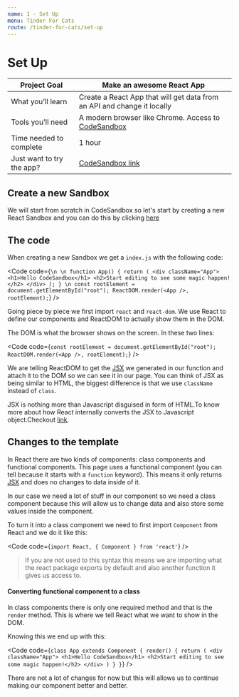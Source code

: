 ```yaml
---
name: 1 - Set Up
menu: Tinder For Cats
route: /tinder-for-cats/set-up
---
```




# Set Up

| Project Goal           |Make an awesome React App                                                                                                                           |
| ------------------------------- | ----------------------------------------------------------------------------------------------------------------------------------------------------------------------------- |
| What you’ll learn | Create a React App that will get data from an API and change it locally                                                                                     |
| Tools you’ll need      | A modern browser like Chrome. Access to [CodeSandbox](https://codesandbox.io) |
| Time needed to complete     | 1 hour                                                                                                                                                                        |
| Just want to try the app?   | [CodeSandbox link](https://codesandbox.io/s/github/SaraVieira/workshop-one-components)                                                                                                                      |

## Create a new Sandbox

We will start from scratch in CodeSandbox so let's start by creating a new React Sandbox and you can do this by clicking [here](https://codesandbox.io/s/new)

## The code

When creating a new Sandbox we get a `index.js` with the following code:

<Code code={`
\n
\n
function App() {
  return (
    <div className="App">
      <h1>Hello CodeSandbox</h1>
      <h2>Start editing to see some magic happen!</h2>
    </div>
  );
}
\n
const rootElement = document.getElementById("root");
ReactDOM.render(<App />, rootElement);
`} />

Going piece by piece we first import `react` and `react-dom`. We use React to define our components and ReactDOM to actually show them in the DOM.

The DOM is what the browser shows on the screen. In these two lines:

<Code code={`
const rootElement = document.getElementById("root");
ReactDOM.render(<App />, rootElement);
`} />

We are telling ReactDOM to get the [JSX](https://reactjs.org/docs/introducing-jsx.html) we generated in our function and attach it to the DOM so we can see it in our page. You can think of JSX as being similar to HTML, the biggest difference is that we use `className` instead of `class`.

JSX is nothing more than Javascript disguised in form of HTML.To know more about how React internally converts the JSX to Javascript object.Checkout [link](https://bit.ly/2RfpnO6).

## Changes to the template

In React there are two kinds of components: class components and functional components. This page uses a functional component (you can tell because it starts with a `function` keyword). This means it only returns [JSX](https://reactjs.org/docs/introducing-jsx.html) and does no changes to data inside of it.

In our case we need a lot of stuff in our component so we need a class component because this will allow us to change data and also store some values inside the component.

To turn it into a class component we need to first import `Component` from React and we do it like this:

<Code code={`import React, { Component } from 'react'`} />

> If you are not used to this syntax this means we are importing what the react package exports by default and also another function it gives us access to.

#### Converting functional component to a class

In class components there is only one required method and that is the `render` method. This is where we tell React what we want to show in the DOM.

Knowing this we end up with this:

<Code code={`
class App extends Component {
  render() {
    return (
      <div className="App">
        <h1>Hello CodeSandbox</h1>
        <h2>Start editing to see some magic happen!</h2>
      </div>
    )
  }
}
`} />

There are not a lot of changes for now but this will allows us to continue making our component better and better.




